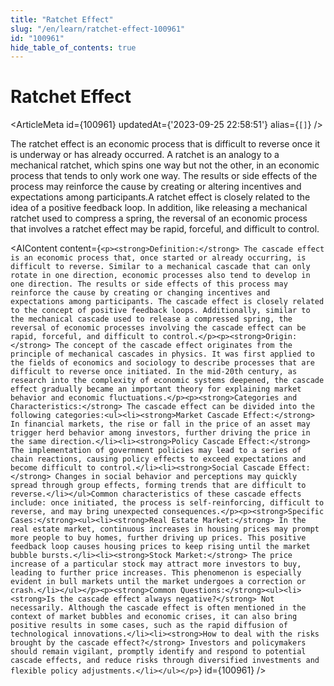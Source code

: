```yaml
---
title: "Ratchet Effect"
slug: "/en/learn/ratchet-effect-100961"
id: "100961"
hide_table_of_contents: true
---
```



# Ratchet Effect

<ArticleMeta id={100961} updatedAt={'2023-09-25 22:58:51'} alias={`[]`} />
<div className='border-solid border-b border-t-0 my-4 border-[var(--ifm-color-gray-300)]' />

The ratchet effect is an economic process that is difficult to reverse once it is underway or has already occurred. A ratchet is an analogy to a mechanical ratchet, which spins one way but not the other, in an economic process that tends to only work one way. The results or side effects of the process may reinforce the cause by creating or altering incentives and expectations among participants.A ratchet effect is closely related to the idea of a positive feedback loop. In addition, like releasing a mechanical ratchet used to compress a spring, the reversal of an economic process that involves a ratchet effect may be rapid, forceful, and difficult to control.

<AIContent content={`<p><strong>Definition:</strong> The cascade effect is an economic process that, once started or already occurring, is difficult to reverse. Similar to a mechanical cascade that can only rotate in one direction, economic processes also tend to develop in one direction. The results or side effects of this process may reinforce the cause by creating or changing incentives and expectations among participants. The cascade effect is closely related to the concept of positive feedback loops. Additionally, similar to the mechanical cascade used to release a compressed spring, the reversal of economic processes involving the cascade effect can be rapid, forceful, and difficult to control.</p><p><strong>Origin:</strong> The concept of the cascade effect originates from the principle of mechanical cascades in physics. It was first applied to the fields of economics and sociology to describe processes that are difficult to reverse once initiated. In the mid-20th century, as research into the complexity of economic systems deepened, the cascade effect gradually became an important theory for explaining market behavior and economic fluctuations.</p><p><strong>Categories and Characteristics:</strong> The cascade effect can be divided into the following categories:<ul><li><strong>Market Cascade Effect:</strong> In financial markets, the rise or fall in the price of an asset may trigger herd behavior among investors, further driving the price in the same direction.</li><li><strong>Policy Cascade Effect:</strong> The implementation of government policies may lead to a series of chain reactions, causing policy effects to exceed expectations and become difficult to control.</li><li><strong>Social Cascade Effect:</strong> Changes in social behavior and perceptions may quickly spread through group effects, forming trends that are difficult to reverse.</li></ul>Common characteristics of these cascade effects include: once initiated, the process is self-reinforcing, difficult to reverse, and may bring unexpected consequences.</p><p><strong>Specific Cases:</strong><ul><li><strong>Real Estate Market:</strong> In the real estate market, continuous increases in housing prices may prompt more people to buy homes, further driving up prices. This positive feedback loop causes housing prices to keep rising until the market bubble bursts.</li><li><strong>Stock Market:</strong> The price increase of a particular stock may attract more investors to buy, leading to further price increases. This phenomenon is especially evident in bull markets until the market undergoes a correction or crash.</li></ul></p><p><strong>Common Questions:</strong><ul><li><strong>Is the cascade effect always negative?</strong> Not necessarily. Although the cascade effect is often mentioned in the context of market bubbles and economic crises, it can also bring positive results in some cases, such as the rapid diffusion of technological innovations.</li><li><strong>How to deal with the risks brought by the cascade effect?</strong> Investors and policymakers should remain vigilant, promptly identify and respond to potential cascade effects, and reduce risks through diversified investments and flexible policy adjustments.</li></ul></p>`} id={100961} />
